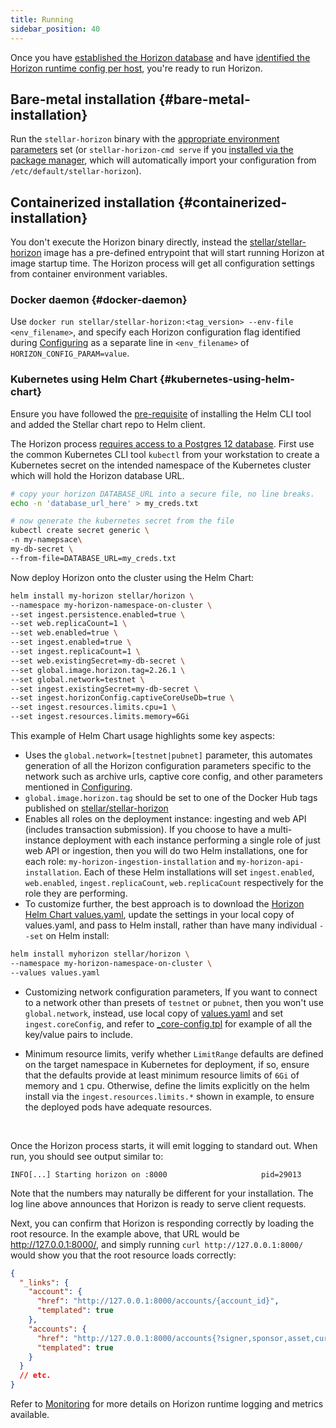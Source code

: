 ```yaml
---
title: Running
sidebar_position: 40
---
```



Once you have [established the Horizon database](./configuring.mdx#initialize-horizon-database) and have [identified the Horizon runtime config per host](./configuring.mdx#prerequisites), you're ready to run Horizon.

## Bare-metal installation {#bare-metal-installation}

Run the `stellar-horizon` binary with the [appropriate environment parameters](./configuring.mdx#passing-configurations-to-horizon) set (or `stellar-horizon-cmd serve` if you [installed via the package manager](./installing.mdx#package-manager), which will automatically import your configuration from `/etc/default/stellar-horizon`).

## Containerized installation {#containerized-installation}

You don't execute the Horizon binary directly, instead the [stellar/stellar-horizon](https://hub.docker.com/r/stellar/stellar-horizon) image has a pre-defined entrypoint that will start running Horizon at image startup time. The Horizon process will get all configuration settings from container environment variables.

### Docker daemon {#docker-daemon}

Use `docker run stellar/stellar-horizon:<tag_version> --env-file <env_filename>`, and specify each Horizon configuration flag identified during [Configuring](./configuring.mdx) as a separate line in `<env_filename>` of `HORIZON_CONFIG_PARAM=value`.

### Kubernetes using Helm Chart {#kubernetes-using-helm-chart}

Ensure you have followed the [pre-requisite](./installing.mdx#helm-chart-installation) of installing the Helm CLI tool and added the Stellar chart repo to Helm client.

The Horizon process [requires access to a Postgres 12 database](./prerequisites.mdx#postgresql-database-server-compute-instance). First use the common Kubernetes CLI tool `kubectl` from your workstation to create a Kubernetes secret on the intended namespace of the Kubernetes cluster which will hold the Horizon database URL.

<CodeExample>

```bash
# copy your horizon DATABASE_URL into a secure file, no line breaks.
echo -n 'database_url_here' > my_creds.txt

# now generate the kubernetes secret from the file
kubectl create secret generic \
-n my-namepsace\
my-db-secret \
--from-file=DATABASE_URL=my_creds.txt
```

</CodeExample>

Now deploy Horizon onto the cluster using the Helm Chart:

<CodeExample>

```bash
helm install my-horizon stellar/horizon \
--namespace my-horizon-namespace-on-cluster \
--set ingest.persistence.enabled=true \
--set web.replicaCount=1 \
--set web.enabled=true \
--set ingest.enabled=true \
--set ingest.replicaCount=1 \
--set web.existingSecret=my-db-secret \
--set global.image.horizon.tag=2.26.1 \
--set global.network=testnet \
--set ingest.existingSecret=my-db-secret \
--set ingest.horizonConfig.captiveCoreUseDb=true \
--set ingest.resources.limits.cpu=1 \
--set ingest.resources.limits.memory=6Gi
```

</CodeExample>

This example of Helm Chart usage highlights some key aspects:

- Uses the `global.network=[testnet|pubnet]` parameter, this automates generation of all the Horizon configuration parameters specific to the network such as archive urls, captive core config, and other parameters mentioned in [Configuring](./configuring.mdx).
- `global.image.horizon.tag` should be set to one of the Docker Hub tags published on [stellar/stellar-horizon](https://hub.docker.com/r/stellar/stellar-horizon)
- Enables all roles on the deployment instance: ingesting and web API (includes transaction submission). If you choose to have a multi-instance deployment with each instance performing a single role of just web API or ingestion, then you will do two Helm installations, one for each role: `my-horizon-ingestion-installation` and `my-horizon-api-installation`. Each of these Helm installations will set `ingest.enabled`, `web.enabled`, `ingest.replicaCount`, `web.replicaCount` respectively for the role they are performing.
- To customize further, the best approach is to download the [Horizon Helm Chart values.yaml](https://github.com/stellar/helm-charts/blob/main/charts/horizon/values.yaml), update the settings in your local copy of values.yaml, and pass to Helm install, rather than have many individual `--set` on Helm install:

<CodeExample>

```bash
helm install myhorizon stellar/horizon \
--namespace my-horizon-namespace-on-cluster \
--values values.yaml
```

</CodeExample>

- Customizing network configuration parameters, If you want to connect to a network other than presets of `testnet` or `pubnet`, then you won't use `global.network`, instead, use local copy of [values.yaml](https://github.com/stellar/helm-charts/blob/main/charts/horizon/values.yaml) and set `ingest.coreConfig`, and refer to [\_core-config.tpl](https://github.com/stellar/helm-charts/blob/main/charts/horizon/templates/_core-config.tpl) for example of all the key/value pairs to include.

- Minimum resource limits, verify whether `LimitRange` defaults are defined on the target namespace in Kubernetes for deployment, if so, ensure that the defaults provide at least minimum resource limits of `6Gi` of memory and `1` cpu. Otherwise, define the limits explicitly on the helm install via the `ingest.resources.limits.*` shown in example, to ensure the deployed pods have adequate resources.

<br />

Once the Horizon process starts, it will emit logging to standard out. When run, you should see output similar to:

<CodeExample>

```
INFO[...] Starting horizon on :8000                     pid=29013
```

</CodeExample>

Note that the numbers may naturally be different for your installation. The log line above announces that Horizon is ready to serve client requests.

Next, you can confirm that Horizon is responding correctly by loading the root resource. In the example above, that URL would be http://127.0.0.1:8000/, and simply running `curl http://127.0.0.1:8000/` would show you that the root resource loads correctly:

<CodeExample>

```json
{
  "_links": {
    "account": {
      "href": "http://127.0.0.1:8000/accounts/{account_id}",
      "templated": true
    },
    "accounts": {
      "href": "http://127.0.0.1:8000/accounts{?signer,sponsor,asset,cursor,limit,order}",
      "templated": true
    }
  }
  // etc.
}
```

</CodeExample>

Refer to [Monitoring](./monitoring.mdx) for more details on Horizon runtime logging and metrics available.
